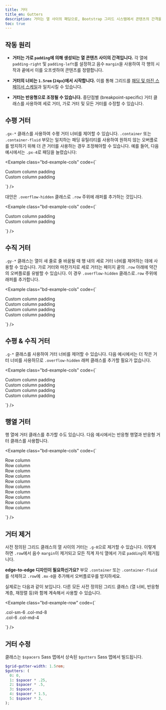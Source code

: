 ```yaml
---
title: 거터
title_en: Gutters
description: 거터는 열 사이의 패딩으로, Bootstrap 그리드 시스템에서 콘텐츠의 간격을 맞추고 정렬하는 데에 사용됩니다.
toc: true
---
```


## 작동 원리

- **거터는 가로 `padding`에 의해 생성되는 열 콘텐츠 사이의 간격입니다.** 각 열에 `padding-right` 및 `padding-left`를 설정하고 음수 `margin`을 사용하여 각 행의 시작과 끝에서 이를 오프셋하여 콘텐츠를 정렬합니다.

- **거터의 너비는 `1.5rem` (`24px`)에서 시작합니다.** 이를 통해 그리드를 [패딩 및 마진 스페이서 스케일]([[docsref:/utilities/spacing]])과 일치시킬 수 있습니다.

- **거터는 반응형으로 조정될 수 있습니다.** 중단점별 (breakpoint-specific) 거터 클래스를 사용하여 세로 거터, 가로 거터 및 모든 거터를 수정할 수 있습니다.

## 수평 거터

`.gx-*` 클래스를 사용하여 수평 거터 너비를 제어할 수 있습니다. `.container`  또는 `.container-fluid` 부모는 일치하는 패딩 유틸리티를 사용하여 원하지 않는 오버플로를 방지하기 위해 더 큰 거터를 사용하는 경우 조정해야할 수 있습니다. 예를 들어, 다음 예시에서는 `.px-4`로 패딩을 늘렸습니다:

<Example class="bd-example-cols" code={`<div class="container px-4 text-center">
    <div class="row gx-5">
      <div class="col">
        <div class="p-3">Custom column padding</div>
      </div>
      <div class="col">
        <div class="p-3">Custom column padding</div>
      </div>
    </div>
  </div>`} />


대안은 `.overflow-hidden` 클래스로 `.row` 주위에 래퍼를 추가하는 것입니다.

<Example class="bd-example-cols" code={`<div class="container overflow-hidden text-center">
    <div class="row gx-5">
      <div class="col">
        <div class="p-3">Custom column padding</div>
      </div>
      <div class="col">
        <div class="p-3">Custom column padding</div>
      </div>
    </div>
  </div>`} />


## 수직 거터

`.gy-*` 클래스는 열이 새 줄로 줄 바꿈될 때 행 내의 세로 거터 너비를 제어하는 ​​데에 사용할 수 있습니다. 가로 거터와 마찬가지로 세로 거터는 페이지 끝의 `.row` 아래에 약간의 오버플로를 유발할 수 있습니다. 이 경우 `.overflow-hidden` 클래스로`.row` 주위에 래퍼를 추가합니다.

<Example class="bd-example-cols" code={`<div class="container overflow-hidden text-center">
    <div class="row gy-5">
      <div class="col-6">
        <div class="p-3">Custom column padding</div>
      </div>
      <div class="col-6">
        <div class="p-3">Custom column padding</div>
      </div>
      <div class="col-6">
        <div class="p-3">Custom column padding</div>
      </div>
      <div class="col-6">
        <div class="p-3">Custom column padding</div>
      </div>
    </div>
  </div>`} />

## 수평 & 수직 거터

`.g-*` 클래스를 사용하여 거터 너비를 제어할 수 있습니다. 다음 예시에서는 더 작은 거터 너비를 사용하므로 `.overflow-hidden` 래퍼 클래스를 추가할 필요가 없습니다.

<Example class="bd-example-cols" code={`<div class="container text-center">
    <div class="row g-2">
      <div class="col-6">
        <div class="p-3">Custom column padding</div>
      </div>
      <div class="col-6">
        <div class="p-3">Custom column padding</div>
      </div>
      <div class="col-6">
        <div class="p-3">Custom column padding</div>
      </div>
      <div class="col-6">
        <div class="p-3">Custom column padding</div>
      </div>
    </div>
  </div>`} />

## 행열 거터

행 열에 거터 클래스를 추가할 수도 있습니다. 다음 예시에서는 반응형 행열과 반응형 거터 클래스를 사용합니다.

<Example class="bd-example-cols" code={`<div class="container text-center">
    <div class="row row-cols-2 row-cols-lg-5 g-2 g-lg-3">
      <div class="col">
        <div class="p-3">Row column</div>
      </div>
      <div class="col">
        <div class="p-3">Row column</div>
      </div>
      <div class="col">
        <div class="p-3">Row column</div>
      </div>
      <div class="col">
        <div class="p-3">Row column</div>
      </div>
      <div class="col">
        <div class="p-3">Row column</div>
      </div>
      <div class="col">
        <div class="p-3">Row column</div>
      </div>
      <div class="col">
        <div class="p-3">Row column</div>
      </div>
      <div class="col">
        <div class="p-3">Row column</div>
      </div>
      <div class="col">
        <div class="p-3">Row column</div>
      </div>
      <div class="col">
        <div class="p-3">Row column</div>
      </div>
    </div>
  </div>`} />

## 거터 제거

사전 정의된 그리드 클래스의 열 사이의 거터는 `.g-0`으로 제거할 수 있습니다. 이렇게 하면 `.row`에서 음수 `margin`이 제거되고 모든 직계 자식 열에서 가로 `padding`이 제거됩니다.

**edge-to-edge 디자인이 필요하신가요?** 부모 `.container` 또는 `.container-fluid`를 삭제하고 `.row`에 `.mx-0`을 추가해서 오버플로우를 방지하세요.

실제로는 다음과 같이 보입니다. 다른 모든 사전 정의된 그리드 클래스 (열 너비, 반응형 계층, 재정렬 등)와 함께 계속해서 사용할 수 있습니다.

<Example class="bd-example-row" code={`<div class="row g-0 text-center">
    <div class="col-sm-6 col-md-8">.col-sm-6 .col-md-8</div>
    <div class="col-6 col-md-4">.col-6 .col-md-4</div>
  </div>`} />

## 거터 수정

클래스는 `$spacers` Sass 맵에서 상속된 `$gutters` Sass 맵에서 빌드됩니다.

```scss
$grid-gutter-width: 1.5rem;
$gutters: (
  0: 0,
  1: $spacer * .25,
  2: $spacer * .5,
  3: $spacer,
  4: $spacer * 1.5,
  5: $spacer * 3,
);
```
